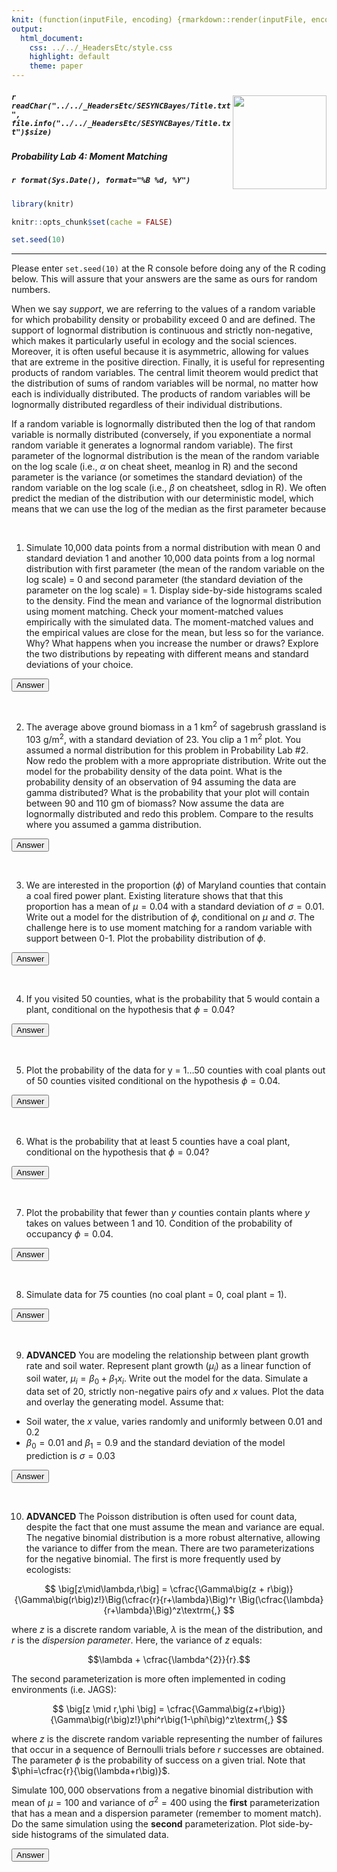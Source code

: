 ```yaml
---
knit: (function(inputFile, encoding) {rmarkdown::render(inputFile, encoding = encoding, output_dir = "../../content/labs")})
output:
  html_document:
    css: ../../_HeadersEtc/style.css
    highlight: default
    theme: paper
---
```


<script src="../../_HeadersEtc/hideOutput.js"></script>

<img src="../../_HeadersEtc/SESYNCBayes/logo_plus_grants.png" style="position:relative;float:right;padding-top:10px;width:150px;height=150px" />

##### `r readChar("../../_HeadersEtc/SESYNCBayes/Title.txt", file.info("../../_HeadersEtc/SESYNCBayes/Title.txt")$size)`

##### Probability Lab 4: Moment Matching

##### `r format(Sys.Date(), format="%B %d, %Y")`

```r

library(knitr)

knitr::opts_chunk$set(cache = FALSE)

set.seed(10)

```

----

Please enter `set.seed(10)` at the R console before doing any of the R coding below.  This will assure that your answers are the same as ours for random numbers.

When we say *support*, we are referring to the values of a random variable for which probability density or probability exceed 0 and are defined.  The support of  lognormal distribution is continuous and strictly non-negative, which makes it particularly useful in ecology and the social sciences.  Moreover, it is often useful because it is asymmetric, allowing for values that are extreme in the positive direction.  Finally, it is useful for representing products of random variables.  The central limit theorem would predict that the distribution of sums of random variables will be normal, no matter how each is individually distributed. The products of random variables will be lognormally distributed regardless of their individual distributions.

If a random variable is lognormally distributed then the log of that random variable is normally distributed (conversely, if you exponentiate a normal random variable it generates a lognormal random variable). The first parameter of the lognormal distribution is the mean of the random variable on the log scale (i.e., $\alpha$ on cheat sheet, meanlog in R) and the second parameter is the variance (or sometimes the standard deviation) of the random variable on the log scale (i.e., $\beta$ on cheatsheet, sdlog in R). We often predict the median of the distribution with our deterministic model, which means that we can use the log of the median as the first parameter because

\begin{eqnarray}
z \sim  \textrm{lognormal}\big(\alpha,\beta\big)\\
\textrm{median}\big(z\big) = e^{\alpha}\\
\textrm{log}\big(\textrm{median}\big(z\big)\big) = \alpha
\end{eqnarray}

<br>

1. Simulate 10,000 data points from a normal distribution with mean 0 and standard deviation 1 and another 10,000 data points from a log normal distribution with first parameter (the mean of the random variable on the log scale) = 0 and second parameter (the standard deviation of the parameter on the log scale) = 1. Display side-by-side histograms scaled to the density. Find the mean and variance of the lognormal distribution using moment matching. Check your moment-matched values empirically with the simulated data. The moment-matched values and the empirical values are close for the mean, but less so for the variance.  Why?  What happens when you increase the number or draws? Explore the two distributions by repeating with different means and standard deviations of your choice.

<button class="button" onclick="toggle_visibility('myDIV1');">Answer</button>

<div id="myDIV1", style="display:none">

<br>

``` r
par(mfrow = c(1, 2))

mean.var <- 0
sd.var <- 1
n <- 100000
log.y <- rnorm(n, mean = mean.var, sd = sd.var)
hist(log.y, breaks = 50, prob = TRUE, main = "") 

x  <- seq(-4, 4, .01)
z <- dnorm(x, mean = mean.var, sd = sd.var)
lines(x, z, col = "red", lwd = 2)
y <- rlnorm(n, meanlog = mean.var, sdlog = sd.var)
hist(y, ylim = c(0, .7), breaks = 250, prob = TRUE, xlim = c(0, 10), main = "") 
x <- seq(0, 50, .01)
z <- dlnorm(x, meanlog = mean.var, sdlog = sd.var)
lines(x, z, col = "red", lwd = 2)
```

``` r
mean(log.y)

var(log.y)

(mean.y <- exp(mean.var + sd.var^2/2))

(mean(y))

(var.y <- (exp(sd.var^2) - 1) * exp(2 * mean.var + sd.var^2))

(var(y))

```

</div>

<br>

2. The average above ground biomass in a 1 km^2^ of sagebrush grassland is 103 g/m^2^, with a standard deviation of 23. You clip a 1 m^2^ plot. You assumed a normal distribution for this problem in Probability Lab #2. Now redo the problem with a more appropriate distribution. Write out the model for the probability density of the data point. What is the probability density of an observation of 94 assuming the data are gamma distributed? What is the probability that your plot will contain between 90 and 110 gm of biomass? Now assume the data are lognormally distributed and redo this problem. Compare to the results where you assumed a gamma distribution.

<button class="button" onclick="toggle_visibility('myDIV2');">Answer</button>

<div id="myDIV2", style="display:none">

<br>

$$y_i \sim \textrm{gamma}\bigg(\frac{103^{2}}{23^{2}}, \frac{103}{23^{2}}\bigg)$$

<br>

``` r
x <- 94 
mu <- 103
sd <- 23
shape <- mu**2/sd**2
rate <- mu/sd**2
dgamma(x, shape, rate)

q <- c(110, 90)
p.bound <- pgamma(q, shape, rate)
p.bound[1] - p.bound[2]
```

Here is the case where we moment match into the mean of the lognormal. We are saying the the mean of the unlogged data is 103 and the standard deviation is 23. In this case we need to express the parameters of the lognormal as a function of these untransformed moments.

$$y_i \sim \textrm{lognormal}\bigg(\log(103)-\log\bigg(\sqrt{1+\frac{23^2}{103^2}}\bigg),\,\log\bigg(1+\frac{23^2}{103^2}\bigg)\bigg)$$

``` r
x <- 94 
mu <- 103
sd <- 23
alpha = log(mu) - 1/2 * log((sd^2+mu^2)/mu^2)
beta = sqrt(log((sd^2+mu^2)/mu^2))
dlnorm(x, alpha, beta)

#check the momment match
y.sim = rlnorm(100000, alpha, beta)
mean(y.sim)
sd(y.sim)
q <- c(110, 90)
p.bound <- plnorm(q, alpha, beta)
p.bound[1] - p.bound[2]
```

</div>

<br>

3. We are interested in the proportion ($\phi$) of Maryland counties that contain a coal fired power plant. Existing literature shows that that this proportion has a mean of $\mu = 0.04$ with a standard deviation of $\sigma = 0.01$. Write out a model for the distribution of $\phi$, conditional on $\mu$ and $\sigma$. The challenge here is to use moment matching for a random variable with support between 0-1. Plot the probability distribution of $\phi$.  

<button class="button" onclick="toggle_visibility('myDIV3');">Answer</button>

<div id="myDIV3", style="display:none">

<br>

$$
\begin{align}
\alpha &=\cfrac{\big(\mu^2 - \mu^3 - \mu\sigma^2\big)}{\sigma^2}\\
\beta &=\cfrac{\big(\mu - 2\mu^2 + \mu^3 - \sigma^2 + \mu\sigma^2\big)}{\sigma^2}\\
\phi &\sim \textrm{beta}\big(\alpha,\beta\big)
\end{align}
$$
<br>

``` r
shapeit <- function(mu, sigma){
  a <- (mu^2 - mu^3 - mu * sigma^2)/sigma^2
  b <- (mu - 2 * mu^2 + mu^3 - sigma^2 + mu * sigma^2)/sigma^2
  shape_ps <- c(a, b)
  return(shape_ps)
}

betaParms <- shapeit(mu = .04, sigma = .01)
x <- seq(0, .2, .001)
y <- dbeta(x, betaParms[1], betaParms[2])

plot(x, y,type = 'l', ylab = expression(paste("[",phi,"]")), xlab = expression(phi), 
  xlim = c(0, 0.1), lwd = 2)
```

</div>

<br>

4. If you visited 50 counties, what is the probability that 5 would contain a plant, conditional on the hypothesis that $\phi=0.04$? 

<button class="button" onclick="toggle_visibility('myDIV3A');">Answer</button>

<div id="myDIV3A", style="display:none">

<br>

$$\Pr(y=5 \mid \phi, n=50) = \textrm{binomial}\big(y=5\mid \phi=0.04,n=50\big) =\binom{50}{5}0.04^5(1-0.04)^{50-5}$$

``` r
x <- 5
phi <- 0.04
n <- 50
dbinom(x = x, p = phi, size = n)
```

</div>

<br>

5. Plot the probability of the data for y = 1...50 counties with coal plants out of 50 counties visited conditional on the hypothesis $\phi=0.04$.

<button class="button" onclick="toggle_visibility('myDIV3B');">Answer</button>

<div id="myDIV3B", style="display:none">

<br>

``` r
x <- seq(0, 50)
y <- dbinom(x = x, p = phi, size = n)
plot(x, y, type = 'h', ylab = expression(paste("Pr(y|",phi,")"),), xlab = expression(y), lwd = 3, col = "blue")
```

</div>

<br>

6. What is the probability that at least 5 counties have a coal plant, conditional on the hypothesis that $\phi=0.04$?  

<button class="button" onclick="toggle_visibility('myDIV3C');">Answer</button>

<div id="myDIV3C", style="display:none">

<br>

$$\begin{align*}
\Pr\big(y \geq5 \mid \phi, n=50\big) & =  \textrm{binomial}\big(y \geq5 \mid \phi=0.04,n=50\big)\\
&= \sum_{y_{i}\in(5,6,\ldots,50)}\binom{50}{y_{i}}\big(0.04\big)^{\,y_{i}}\big(1-0.04\big)^{50-y_{i}}\\
\end{align*}$$

``` r
q <- 4
phi <- 0.04
n <- 50
(1 - pbinom(q = q, p = phi, size = n))
```

</div>

<br>

7. Plot the probability that fewer than $y$ counties contain plants where $y$ takes on values between 1 and 10. Condition of the probability of occupancy $\phi=0.04$.

<button class="button" onclick="toggle_visibility('myDIV3D');">Answer</button>

<div id="myDIV3D", style="display:none">

<br>

``` r
x <- seq(0, 10)
y <- pbinom(q = x-1, p = phi, size = n) # note -1 to represent "fewer"
plot(x, y, ylab = expression(paste("P(",Y <= y," | ",phi,")")), xlab = expression(y), 
  pch = 16, col = "red", cex = 1.5)
```

</div>

<br>

8. Simulate data for 75 counties (no coal plant = 0, coal plant = 1).
    
<button class="button" onclick="toggle_visibility('myDIV3E');">Answer</button>

<div id="myDIV3E", style="display:none">

<br>

$$
y \sim \textrm{binomial}(1, \phi) \equiv y \sim \textrm{Bernoulli}(\phi)
$$

``` r
n <- 75
size <- 1
phi <- 0.04
(ySim <- rbinom(n = n, size = size, prob = phi))
```

</div>

<br>

9. **ADVANCED** You are modeling the relationship between plant growth rate and soil water. Represent plant growth ($\mu_i$) as a linear function of soil water, $\mu_i = \beta_{0} + \beta_{1}x_{i}$. Write out the model for the data. Simulate a data set of $20$, strictly non-negative pairs of$y$ and $x$ values. Plot the data and overlay the generating model. Assume that:

- Soil water, the $x$ value, varies randomly and uniformly between $0.01$ and $0.2$ 
- $\beta_0 = 0.01$ and $\beta_1 = 0.9$ and the standard deviation of the model prediction is $\sigma = 0.03$  

<button class="button" onclick="toggle_visibility('myDIV10');">Answer</button>

<div id="myDIV10", style="display:none">

\begin{eqnarray}
\mu_i &=& \beta_0 + \beta_1x_1\\
\alpha_i &=& \cfrac{\mu_i^2}{\sigma^2}\\
\beta_i &=& \cfrac{\mu_i}{\sigma^2}\\
y_i &\sim& \textrm{gamma}\big(\alpha_i,\beta_i\big)\\
\end{eqnarray}

<br>

``` r
x <- runif(20, 0.01, 0.2)
mu <- 0.01 + 0.9 * x
sigma <- 0.03
alpha <- mu^2/sigma^2
beta <- mu/sigma^2
y <- rgamma(length(x), alpha, beta)
plot(x, y, xlab = "Soil Moisture", ylab = "Growth Rate", pch = 16, col = "red", cex = 1.5)
lines(x, mu, lwd = 2)
```

</div>

<br>

10. **ADVANCED** The Poisson distribution is often used for count data, despite the fact that one must assume the mean and variance are equal. The negative binomial distribution is a more robust alternative, allowing the variance to differ from the mean. There are two parameterizations for the negative binomial. The first is more frequently used by ecologists: 

$$
\big[z\mid\lambda,r\big] = 
\cfrac{\Gamma\big(z + r\big)}{\Gamma\big(r\big)z!}\Big(\cfrac{r}{r+\lambda}\Big)^r
\Big(\cfrac{\lambda}{r+\lambda}\Big)^z\textrm{,}
$$

where $z$ is a discrete random variable, $\lambda$ is the mean of the distribution, and $r$ is the *dispersion parameter*. Here, the variance of $z$ equals:

$$\lambda + \cfrac{\lambda^{2}}{r}.$$

The second parameterization is more often implemented in coding environments (i.e. JAGS):

$$
\big[z \mid r,\phi \big] = \cfrac{\Gamma\big(z+r\big)}{\Gamma\big(r\big)z!}\phi^r\big(1-\phi\big)^z\textrm{,}
$$

where $z$ is the discrete random variable representing the number of failures that occur in a sequence of Bernoulli trials before $r$ successes are obtained. The parameter $\phi$ is the probability of success on a given trial. Note that $\phi=\cfrac{r}{\big(\lambda+r\big)}$.

Simulate $100,000$ observations from a negative binomial distribution with mean of $\mu = 100$ and variance of $\sigma^2 = 400$ using the **first** parameterization that has a mean and a dispersion parameter (remember to moment match). Do the same simulation using the **second** parameterization. Plot side-by-side histograms of the simulated data.

<button class="button" onclick="toggle_visibility('myDIV12');">Answer</button>

<div id="myDIV12", style="display:none">

<br>

``` r
n <- 100000
lambda <- 100
sigma2 <- 400
r <- lambda^2/(sigma2 - lambda)
z1 <- rnbinom(n, mu = lambda, size = r)
mean(z1)
var(z1)
```

``` r
n <- 100000
lambda <- 100
sigma2 <- 400
r <- lambda^2/(sigma2 - lambda)
phi <- r/(r + lambda)
z2 <- rnbinom(n, prob = phi ,size = r)
mean(z2)
var(z2)
```

``` r
par(mfrow = c(1, 2))
hist(z1, col = "gray")
hist(z2, col = "gray")
```

</div>

<br>
